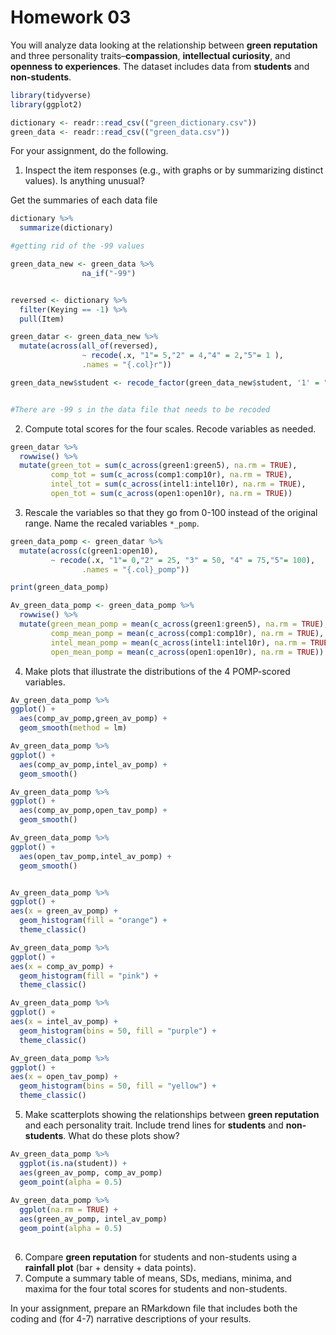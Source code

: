 # Homework 03

You will analyze data looking at the relationship between **green reputation** and three personality traits--**compassion**, **intellectual curiosity**, and **openness to experiences**.
The dataset includes data from **students** and **non-students**.


```r
library(tidyverse)
library(ggplot2)
```

```r
dictionary <- readr::read_csv(("green_dictionary.csv"))
green_data <- readr::read_csv(("green_data.csv"))
```

For your assignment, do the following.

  1. Inspect the item responses (e.g., with graphs or by summarizing distinct values). 
     Is anything unusual?

Get the summaries of each data file     
```r
dictionary %>%
  summarize(dictionary)

#getting rid of the -99 values

green_data_new <- green_data %>%
                na_if("-99")


reversed <- dictionary %>%
  filter(Keying == -1) %>%
  pull(Item)

green_datar <- green_data_new %>% 
  mutate(across(all_of(reversed),
                ~ recode(.x, "1"= 5,"2" = 4,"4" = 2,"5"= 1 ),
                .names = "{.col}r"))

green_data_new$student <- recode_factor(green_data_new$student, '1' = "Non-student", '2' = "Student", .default = NULL)


#There are -99 s in the data file that needs to be recoded
```
     
  2. Compute total scores for the four scales. 
     Recode variables as needed.
```r
green_datar %>% 
  rowwise() %>% 
  mutate(green_tot = sum(c_across(green1:green5), na.rm = TRUE),
         comp_tot = sum(c_across(comp1:comp10r), na.rm = TRUE),
         intel_tot = sum(c_across(intel1:intel10r), na.rm = TRUE),
         open_tot = sum(c_across(open1:open10r), na.rm = TRUE))
```
    
  3. Rescale the variables so that they go from 0-100 instead of the original range.
     Name the recaled variables `*_pomp`.
```r
green_data_pomp <- green_datar %>% 
  mutate(across(c(green1:open10),
         ~ recode(.x, "1"= 0,"2" = 25, "3" = 50, "4" = 75,"5"= 100),
                .names = "{.col}_pomp"))

print(green_data_pomp)

Av_green_data_pomp <- green_data_pomp %>% 
  rowwise() %>% 
  mutate(green_mean_pomp = mean(c_across(green1:green5), na.rm = TRUE),
         comp_mean_pomp = mean(c_across(comp1:comp10r), na.rm = TRUE),
         intel_mean_pomp = mean(c_across(intel1:intel10r), na.rm = TRUE),
         open_mean_pomp = mean(c_across(open1:open10r), na.rm = TRUE))

```
     
  4. Make plots that illustrate the distributions of the 4 POMP-scored variables.
```r
Av_green_data_pomp %>% 
ggplot() +
  aes(comp_av_pomp,green_av_pomp) +
  geom_smooth(method = lm) 

Av_green_data_pomp %>% 
ggplot() +
  aes(comp_av_pomp,intel_av_pomp) +
  geom_smooth() 

Av_green_data_pomp %>% 
ggplot() +
  aes(comp_av_pomp,open_tav_pomp) +
  geom_smooth() 

Av_green_data_pomp %>% 
ggplot() +
  aes(open_tav_pomp,intel_av_pomp) +
  geom_smooth() 


Av_green_data_pomp %>% 
ggplot() +
aes(x = green_av_pomp) +
  geom_histogram(fill = "orange") +
  theme_classic()

Av_green_data_pomp %>% 
ggplot() +
aes(x = comp_av_pomp) +
  geom_histogram(fill = "pink") +
  theme_classic()

Av_green_data_pomp %>% 
ggplot() +
aes(x = intel_av_pomp) +
  geom_histogram(bins = 50, fill = "purple") +
  theme_classic()

Av_green_data_pomp %>% 
ggplot() +
aes(x = open_tav_pomp) +
  geom_histogram(bins = 50, fill = "yellow") +
  theme_classic()


```
  
  5. Make scatterplots showing the relationships between **green reputation** and each personality trait.
     Include trend lines for **students** and **non-students**.
     What do these plots show?
     
```r
Av_green_data_pomp %>% 
  ggplot(is.na(student)) +
  aes(green_av_pomp, comp_av_pomp)
  geom_point(alpha = 0.5) 
  
Av_green_data_pomp %>% 
  ggplot(na.rm = TRUE) +
  aes(green_av_pomp, intel_av_pomp)
  geom_point(alpha = 0.5) 
  
```
     
  6. Compare **green reputation** for students and non-students using a **rainfall plot** (bar + density + data points).
  7. Compute a summary table of means, SDs, medians, minima, and maxima for the four total scores for students and non-students.
  
In your assignment, prepare an RMarkdown file that includes both the coding and (for 4-7) narrative descriptions of your results.



